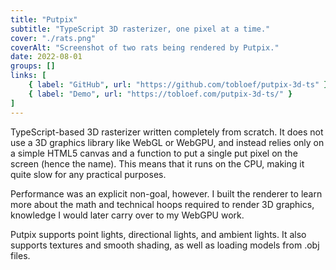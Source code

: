 ```yaml
---
title: "Putpix"
subtitle: "TypeScript 3D rasterizer, one pixel at a time."
cover: "./rats.png"
coverAlt: "Screenshot of two rats being rendered by Putpix."
date: 2022-08-01
groups: []
links: [
	{ label: "GitHub", url: "https://github.com/tobloef/putpix-3d-ts" },
	{ label: "Demo", url: "https://tobloef.com/putpix-3d-ts/" }
]
---
```


TypeScript-based 3D rasterizer written completely from scratch. It does not use a 3D graphics library like WebGL or WebGPU, and instead relies only on a simple HTML5 canvas and a function to put a single put pixel on the screen (hence the name). This means that it runs on the CPU, making it quite slow for any practical purposes.

Performance was an explicit non-goal, however. I built the renderer to learn more about the math and technical hoops required to render 3D graphics, knowledge I would later carry over to my WebGPU work.

Putpix supports point lights, directional lights, and ambient lights. It also supports textures and smooth shading, as well as loading models from .obj files.
